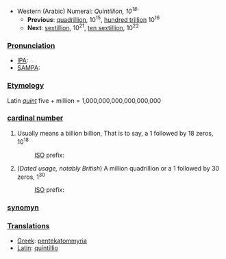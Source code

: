 *Western (Arabic) Numeral: ''Quintillion, 10<sup>18</sup>'''
**'''Previous''': [[quadrillion]], 10<sup>15</sup>, [[hundred trillion]] 10<sup>16</sup>
**'''Next''': [[sextillion]], 10<sup>21</sup>, [[ten sextillion]], 10<sup>22</sup>

===[[Pronunciation]]===
*[[IPA]]:
*[[SAMPA]]:
===[[Etymology]]===
Latin ''[[quint]]'' five + million = 1,000,000,000,000,000,000
===[[cardinal number]]===
#Usually means a billion billion, That is to say, a 1 followed by 18 zeros, 10<sup>18</sup>
#:[[ISO]] prefix:
#(''Dated usage, notably British'') A million quadrillion or a 1 followed by 30 zeros, 1<sup>30</sup>
#:[[ISO]] prefix:
===[[synomyn]]===
===[[Translations]]===
*[[Greek]]: [[pentekatommyria]]
*[[Latin]]: [[quintillio]]